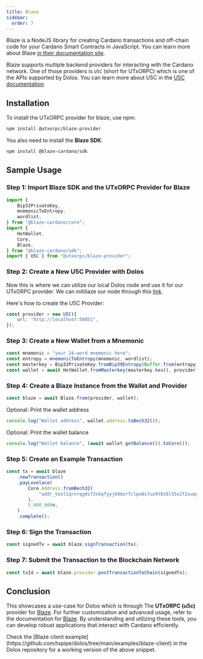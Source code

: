 ```yaml
---
title: Blaze
sidebar:
  order: 7
---
```


Blaze is a NodeJS library for creating Cardano transactions and off-chain code for your Cardano Smart Contracts in JavaScript. You can learn more about Blaze [in their documentation site](https://blaze.butane.dev/).

Blaze supports multiple backend providers for interacting with the Cardano network. One of those providers is `U5C` (short for UTxORPC) which is one of the APIs supported by Dolos. You can learn more about U5C in the [U5C documentation](./grpc).

## Installation

To install the UTxORPC provider for blaze, use npm:

```bash
npm install @utxorpc/blaze-provider
```

You also need to install the **Blaze SDK**:

```bash
npm install @blaze-cardano/sdk
```

## Sample Usage

### Step 1: Import Blaze SDK and the UTxORPC Provider for Blaze

```javascript
import {
    Bip32PrivateKey,
    mnemonicToEntropy,
    wordlist,
} from "@blaze-cardano/core";
import {
    HotWallet,
    Core,
    Blaze,
} from "@blaze-cardano/sdk";
import { U5C } from "@utxorpc/blaze-provider";
```

### Step 2: Create a New U5C Provider with Dolos
Now this is where we can utilize our local Dolos node and use it for our UTxORPC provider. We can initiliaze our node through this [link](/quickstart).

Here's how to create the U5C Provider:
```javascript
const provider = new U5C({
    url: "http://localhost:50051",
});
```

### Step 3: Create a New Wallet from a Mnemonic

```javascript
const mnemonic = "your 24-word mnemonic here";
const entropy = mnemonicToEntropy(mnemonic, wordlist);
const masterkey = Bip32PrivateKey.fromBip39Entropy(Buffer.from(entropy), "");
const wallet = await HotWallet.fromMasterkey(masterkey.hex(), provider);
```

### Step 4: Create a Blaze Instance from the Wallet and Provider

```javascript
const blaze = await Blaze.from(provider, wallet);
```

Optional: Print the wallet address

```javascript
console.log("Wallet address", wallet.address.toBech32());
```

Optional: Print the wallet balance

```javascript
console.log("Wallet balance", (await wallet.getBalance()).toCore());
```

### Step 5: Create an Example Transaction

```javascript
const tx = await blaze
    .newTransaction()
    .payLovelace(
        Core.Address.fromBech32(
            "addr_test1qrnrqg4s73skqfyyj69mzr7clpe8s7ux9t8z6l55x2f2xuqra34p9pswlrq86nq63hna7p4vkrcrxznqslkta9eqs2nsmlqvnk",
        ),
        5_000_000n,
    )
    .complete();
```

### Step 6: Sign the Transaction

```javascript
const signedTx = await blaze.signTransaction(tx);
```

### Step 7: Submit the Transaction to the Blockchain Network

```javascript
const txId = await blaze.provider.postTransactionToChain(signedTx);
```

## Conclusion

This showcases a use-case for Dolos which is through The **UTxORPC (u5c)** provider for [Blaze](https://github.com/butaneprotocol/blaze-cardano). For further customization and advanced usage, refer to the documentation for [Blaze](https://github.com/butaneprotocol/blaze-cardano). By understanding and utilizing these tools, you can develop robust applications that interact with Cardano efficiently.

<Aside type="note">
Check the [Blaze client example](https://github.com/txpipe/dolos/tree/main/examples/blaze-client) in the Dolos repository for a working version of the above snippet.
</Aside>


